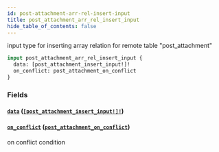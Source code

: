 ```yaml
---
id: post-attachment-arr-rel-insert-input
title: post_attachment_arr_rel_insert_input
hide_table_of_contents: false
---
```


input type for inserting array relation for remote table "post_attachment"

```graphql
input post_attachment_arr_rel_insert_input {
  data: [post_attachment_insert_input!]!
  on_conflict: post_attachment_on_conflict
}
```

### Fields

#### [`data`](#) ([`[post_attachment_insert_input!]!`](../inputs/post-attachment-insert-input))

#### [`on_conflict`](#) ([`post_attachment_on_conflict`](../inputs/post-attachment-on-conflict))

on conflict condition
